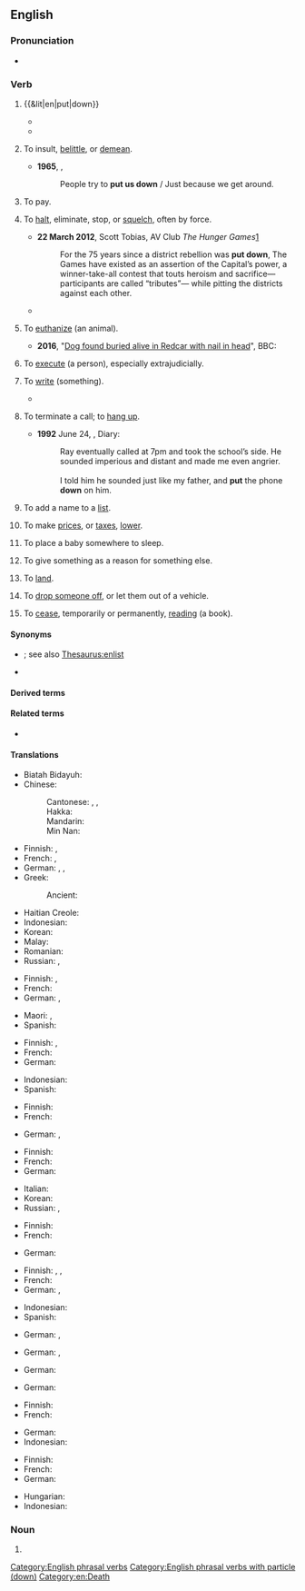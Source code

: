 {{also|putdown|put-down}}
==English==

===Pronunciation===
* {{audio|en|En-au-put down.ogg|Audio (AU)}}

===Verb===
{{en-verb|put<,,put> down}}

# {{&lit|en|put|down}}
#: {{ux|en|Why don't you '''put down''' your briefcase and stay awhile?}}
#* {{RQ:Woolf Jacob's Room|1||"There he is!" cried Mrs. Flanders, coming round the rock and covering the whole space of the beach in a few seconds. "What has he got hold of? '''Put it down''', Jacob! Drop it this moment!}}
#* {{quote-book
|en
|year=1967
|first=Barbara
|last=Sleigh
|authorlink=Barbara Sleigh
|title={{w|Jessamy}}
|edition=1993
|location=Sevenoaks, Kent
|publisher=Bloomsbury
|isbn=0 340 19547 9
|page=105
|url=
|passage=As she did so Fanny '''put down''' her book , stood up and stretched her arms, and at once Jessamy noticed a difference.
}}
# {{lb|en|idiomatic}} To insult, [[belittle]], or [[demean]].
#: {{ant|en|compliment|talk up}}
#: {{ux|en|They frequently '''put down''' their little sister for walking slowly.}}
#* '''1965''', {{w|The Who}}, {{w|My Generation}}
#*: People try to '''put us down''' / Just because we get around.
# {{lb|en|of money as deposit}} To pay.
#: {{ux|en|We '''put down''' a $1,000 deposit.}}
# To [[halt]], eliminate, stop, or [[squelch]], often by force.
#: {{syn|en|end|stop|eliminate|extinguish}}
#: {{ux|en|The government quickly '''put down''' the insurrection.}}
#* '''22 March 2012''', Scott Tobias, AV Club ''The Hunger Games''[http://www.avclub.com/articles/the-hunger-games,71293/]
#*: For the 75 years since a district rebellion was '''put down''', The Games have existed as an assertion of the Capital’s power, a winner-take-all contest that touts heroism and sacrifice—participants are called “tributes”— while pitting the districts against each other.
#*{{quote-video game|en||developer={{w|BioWare}}|title={{w|Mass Effect: Andromeda}}|location=Redwood City|publisher=Electronic Arts|year=2017|platform=PC|scene=Nexus: William Spender Codex entry|oclc=1261299044|text=When the Nexus first arrived in Andromeda and an uprising arose among the desperate crew, it was William Spender who convinced clan leader Nakmor Morda to '''put down''' the mutineers. By all accounts, it did not go well.}}
# {{lb|en|euphemistic}} To [[euthanize]] (an animal).
#: {{syn|en|put to sleep|euthanize}}
#: {{ux|en|Rex was in so much pain, they had to '''put''' him '''down'''.}}
#* '''2016''', "[http://www.bbc.com/news/uk-england-tees-37708831 Dog found buried alive in Redcar with nail in head]", BBC:
#*: {{quote|en|A couple walking in Kirkleatham Woods, Redcar, heard whimpering and found the terrier-type animal in a mound of earth at about midday. It was rushed to a vet but its injuries were so serious it had to be '''put down'''.}}
# {{lb|en|euphemistic}} To [[execute]] (a person), especially extrajudicially.
#: {{syn|en|execute|down|eliminate}}
# {{senseid|en|write}} To [[write]] (something).
#* {{quote-song|en|year=1970|title={{w|Your Song}}|artist={{w|Elton John}}|author=Elton John and {{w|Bernie Taupin}}|album={{w|Elton John (album)|Elton John}}|text=I hope you don't mind<br>That I '''put down''' in words<br>How wonderful life is while you're in the world}}
#: {{ux|en|'''Put down''' the first thing you think of on this piece of paper.}}
# {{lb|en|of a telephone}} To terminate a call; to [[hang up]].
#* '''1992''' June 24, {{w|Edwina Currie}}, Diary:
#*: Ray eventually called at 7pm and took the school’s side. He sounded imperious and distant and made me even angrier.<br><br>I told him he sounded just like my father, and '''put''' the phone '''down''' on him.
#: {{ant|en|pick up}}
#: {{syn|en|hang up}}
#: {{ux|en|Don't '''put''' the phone '''down'''. I want a quick word with him, too.}}
# To add a name to a [[list]].
#: {{ux|en|I've '''put''' myself '''down''' for the new Spanish conversation course.}}
# {{lb|en|UK}} To make [[prices]], or [[taxes]], [[lower]].
#: {{ux|en|BP are '''putting''' petrol and diesel '''down''' in what could be the start of a price war.}}
# {{lb|en|idiomatic}} To place a baby somewhere to sleep.
#: {{ux|en|I had just '''put''' Mary '''down''' when you rang. So now she's crying again.}}
# {{lb|en|idiomatic}} To give something as a reason for something else.
#: {{ux|en|She '''put''' her long life '''down''' to daily meditation.}}
# {{lb|en|idiomatic|of an aircraft}} To [[land]].
#: {{ux|en|The pilot managed to '''put down''' in a nearby farm field.}}
# {{lb|en|idiomatic}} To [[drop off|drop someone off]], or let them out of a vehicle.
#: {{ant|en|pick up}}
#: {{ux|en|The taxi '''put''' him '''down''' outside the hotel.}}
# {{lb|en|idiomatic}} To [[cease]], temporarily or permanently, [[read]]ing (a book).
#: {{ux|en|I was unable to '''put down''' ''The Stand'': it was that exciting.}}

====Synonyms====
* {{sense|add a name to a list}} {{l|en|register}}; see also [[Thesaurus:enlist]]
* {{sense|land an aircraft}} {{l|en|touch down}}

====Derived terms====
{{col3|en|[[putdownable]], [[put-downable]]|put down as|put down for|put down to|[[unputdownable]], [[un-put-downable]]}}

====Related terms====
* {{l|en|put up}}

====Translations====
{{trans-top|set down, stop carrying}}
* Biatah Bidayuh: {{t|bth|pasan}}
* Chinese:
*: Cantonese: {{t|yue|擺低|sc=Hani}}, {{t|yue|摆低|tr=baai2 dai1|sc=Hani}}, {{t|yue|放低|tr=fong3 dai1|sc=Hani}}
*: Hakka: {{t|hak|放下|tr=piong-hâ|sc=Hani}}
*: Mandarin: {{t+|cmn|放下|tr=fàngxià|sc=Hani}}
*: Min Nan: {{t|nan|放下|tr=pàng-hē|sc=Hani}}
* Finnish: {{t+|fi|laskea}}, {{t|fi|[[laskea]] [[maa]]han}}
* French: {{t+|fr|poser}}, {{t+|fr|déposer}}
* German: {{t+|de|absetzen}}, {{t+|de|abstellen}}, {{t+|de|ablegen}}
* Greek:
*: Ancient: {{t|grc|κατατίθημι}}
{{trans-mid}}
* Haitian Creole: {{t|ht|depoze}}
* Indonesian: {{t+|id|meletakkan}}
* Korean: {{t+|ko|내려놓다}}
* Malay: {{t|ms|meletakkan}}
* Romanian: {{t+|ro|așeza}}
* Russian: {{t+|ru|ста́вить|impf}}, {{t+|ru|поста́вить|pf}}
{{trans-bottom}}

{{trans-top|belittle, or demean}}
* Finnish: {{t+|fi|halventaa}}, {{t+|fi|vähätellä}}
* French: {{t+|fr|médire}}
* German: {{t|de|[[runter]][[machen]]}} {{qualifier|slang}}, {{t|de|[[runter]][[putzen]]}} {{qualifier|coll.}}
{{trans-mid}}
* Maori: {{t|mi|whakatīkai}}, {{t|mi|whakatakē}}
* Spanish: {{t+|es|menospreciar}}
{{trans-bottom}}

{{trans-top|pay a deposit}}
* Finnish: {{t+|fi|varata}}, {{t|fi|[[maksaa]] [[takuu]]}}
* French: {{t+|fr|déposer}}
* German: {{t+|de|hinterlegen}}
{{trans-mid}}
* Indonesian: {{t+|id|membayar}}
* Spanish: {{t|es|pagar un depósito}}
{{trans-bottom}}

{{trans-top|halt, eliminate, often by force}}
* Finnish: {{t+|fi|kukistaa}}
* French: {{t+|fr|mater}}
{{trans-mid}}
* German: {{t+|de|niederschlagen}}, {{t+|de|unterdrücken}}
{{trans-bottom}}

{{trans-top|administer euthanasia to an animal}}
* Finnish: {{t+|fi|lopettaa}}
* French: {{t+|fr|endormir}}
* German: {{t+|de|einschläfern}}
{{trans-mid}}
* Italian: {{t+|it|abbattere}}
* Korean: {{t|ko|안락사시키다}}
* Russian: {{t+|ru|усыпля́ть|impf}}, {{t+|ru|усыпи́ть|pf}}
{{trans-bottom}}

{{trans-top|terminate a telephone conversation}}
* Finnish: {{t+|fi|laskea}}
* French: {{t+|fr|reposer}}
{{trans-mid}}
* German: {{t+|de|auflegen}}
{{trans-bottom}}

{{trans-top|add a name to a list}}
* Finnish: {{t+|fi|kirjata}}, {{t+|fi|lisätä}}, {{t+|fi|rekisteröidä}}
* French: {{t+|fr|inscrire}}
* German: {{t+|de|eintragen}}, {{t|de|auf die [[Liste]] [[setzen]]}}
{{trans-mid}}
* Indonesian: {{t+|id|mendaftarkan}}
* Spanish: {{t+|es|inscribir}}
{{trans-bottom}}

{{trans-top|to reduce prices or taxes}}
* German: {{t+|de|herabsetzen}}, {{t+|de|runtersetzen}} {{qualifier|coll.}}
{{trans-mid}}
{{trans-bottom}}

{{trans-top|to place a baby somewhere to sleep}}
* German: {{t+|de|hinlegen}}, {{t+|de|niederlegen}}
{{trans-mid}}
{{trans-bottom}}

{{trans-top|to give sth. as a reason for sth.}}
* German: {{t+|de|zurückführen}}
{{trans-mid}}
{{trans-bottom}}

{{trans-top|to land an aircraft}}
* German: {{t+|de|aufsetzen}}
{{trans-mid}}
{{trans-bottom}}

{{trans-top|drop someone off}}
* Finnish: {{t+|fi|tiputtaa}}
* French: {{t+|fr|déposer}}
{{trans-mid}}
* German: {{t+|de|absetzen}}
* Indonesian: {{t+|id|menurunkan}}
{{trans-bottom}}

{{trans-top|cease reading a document}}
* Finnish: {{t|fi|[[laskea]] [[käsistään]]}}
* French: {{t+|fr|poser}}
* German: {{t+|de|weglegen}}
{{trans-mid}}
* Hungarian: {{t+|hu|letesz}}
* Indonesian: {{t|id|berhenti membaca}}
{{trans-bottom}}

===Noun===
{{en-noun}}

# {{alternative spelling of|en|put-down}}

[[Category:English phrasal verbs]]
[[Category:English phrasal verbs with particle (down)]]
[[Category:en:Death]]